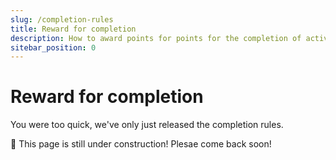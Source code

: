 ```yaml
---
slug: /completion-rules
title: Reward for completion
description: How to award points for points for the completion of activities, sections and courses.
sitebar_position: 0
---
```


# Reward for completion

You were too quick, we've only just released the completion rules.

🚧 This page is still under construction! Plesae come back soon!